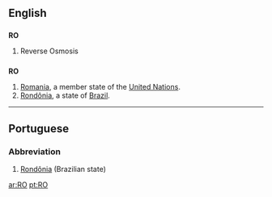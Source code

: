 {{see|Appendix:Variations of "ro"}}
==English==

==={{initialism}}===
'''RO'''

# Reverse Osmosis

==={{abbreviation}}===
'''RO'''

# [[Romania]], a member state of the [[United Nations]].
# [[Rondônia]], a state of [[Brazil]].

----

==Portuguese==

===Abbreviation===
{{infl|pt|abbreviation}}

# [[Rondônia]] (Brazilian state)

[[ar:RO]]
[[pt:RO]]
